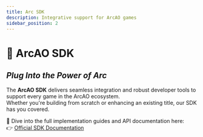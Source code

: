 ```yaml
---
title: Arc SDK
description: Integrative support for ArcAO games
sidebar_position: 2
---
```


# 🧰 ArcAO SDK  
## *Plug Into the Power of Arc*

The **ArcAO SDK** delivers seamless integration and robust developer tools to support every game in the ArcAO ecosystem.  
Whether you're building from scratch or enhancing an existing title, our SDK has you covered.

🔗 Dive into the full implementation guides and API documentation here:  
👉 <a href={ARCAO.sdkDocs} target="_blank">Official SDK Documentation</a>

